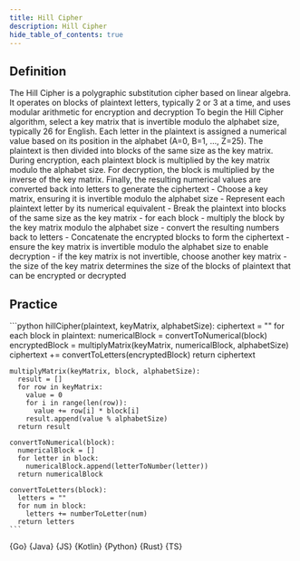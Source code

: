 ```yaml
---
title: Hill Cipher
description: Hill Cipher
hide_table_of_contents: true
---
```





## Definition

<Tabs queryString="primary">
  <TabItem value="definition" label="Definition">
    The Hill Cipher is a polygraphic substitution cipher based on linear algebra. It operates on blocks of plaintext letters, typically 2 or 3 at a time, and uses modular arithmetic for encryption and decryption
  </TabItem>
  <TabItem value="how" label="Explanation">
    To begin the Hill Cipher algorithm, select a key matrix that is invertible modulo the alphabet size, typically 26 for English. Each letter in the plaintext is assigned a numerical value based on its position in the alphabet (A=0, B=1, ..., Z=25). The plaintext is then divided into blocks of the same size as the key matrix. During encryption, each plaintext block is multiplied by the key matrix modulo the alphabet size. For decryption, the block is multiplied by the inverse of the key matrix. Finally, the resulting numerical values are converted back into letters to generate the ciphertext
  </TabItem>
  <TabItem value="guidance" label="Guidance">
    - Choose a key matrix, ensuring it is invertible modulo the alphabet size
    - Represent each plaintext letter by its numerical equivalent
    - Break the plaintext into blocks of the same size as the key matrix
      - for each block
        - multiply the block by the key matrix modulo the alphabet size
        - convert the resulting numbers back to letters
    - Concatenate the encrypted blocks to form the ciphertext
  </TabItem>
  <TabItem value="tips" label="Tips">
    - ensure the key matrix is invertible modulo the alphabet size to enable decryption
    - if the key matrix is not invertible, choose another key matrix
    - the size of the key matrix determines the size of the blocks of plaintext that can be encrypted or decrypted
  </TabItem>
</Tabs>

## Practice

<Tabs queryString="primary">
  <TabItem value="practice" label="Practice">
    ```python
    hillCipher(plaintext, keyMatrix, alphabetSize):
      ciphertext = ""
      for each block in plaintext:
        numericalBlock = convertToNumerical(block)
        encryptedBlock = multiplyMatrix(keyMatrix, numericalBlock, alphabetSize)
        ciphertext += convertToLetters(encryptedBlock)
      return ciphertext

    multiplyMatrix(keyMatrix, block, alphabetSize):
      result = []
      for row in keyMatrix:
        value = 0
        for i in range(len(row)):
          value += row[i] * block[i]
        result.append(value % alphabetSize)
      return result

    convertToNumerical(block):
      numericalBlock = []
      for letter in block:
        numericalBlock.append(letterToNumber(letter))
      return numericalBlock

    convertToLetters(block):
      letters = ""
      for num in block:
        letters += numberToLetter(num)
      return letters
    ```
  </TabItem>
  <TabItem value="solution" label="Solution">
    <Tabs queryString="code">
      <TabItem
        value="go"
        label=""
        attributes={{ title: "Go Lang", className: "code_lang go m" }}
      >
        <CodeBlock language="go">{Go}</CodeBlock>
      </TabItem>
      <TabItem
        value="java"
        label=""
        attributes={{ title: "Java", className: "code_lang java m" }}
      >
        <CodeBlock language="java">{Java}</CodeBlock>
      </TabItem>
      <TabItem
        value="js"
        label=""
        attributes={{ title: "JavaScript", className: "code_lang js m" }}
      >
        <CodeBlock language="js">{JS}</CodeBlock>
      </TabItem>
      <TabItem
        value="kotlin"
        label=""
        attributes={{ title: "Kotlin", className: "code_lang kotlin m" }}
      >
        <CodeBlock language="kotlin">{Kotlin}</CodeBlock>
      </TabItem>
      <TabItem
        value="python"
        label=""
        attributes={{ title: "Python", className: "code_lang python m" }}
      >
        <CodeBlock language="python">{Python}</CodeBlock>
      </TabItem>
      <TabItem
        value="rust"
        label=""
        attributes={{ title: "Rust", className: "code_lang rust m" }}
      >
        <CodeBlock language="rust">{Rust}</CodeBlock>
      </TabItem>
      <TabItem
        value="ts"
        label=""
        attributes={{ title: "TypeScript", className: "code_lang ts m" }}
      >
        <CodeBlock language="ts">{TS}</CodeBlock>
      </TabItem>
    </Tabs>
  </TabItem>
</Tabs>

